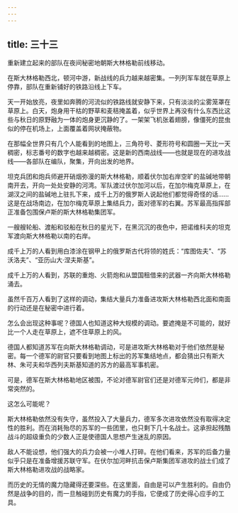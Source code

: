 ```yaml
---
---
---
```

title: 三十三
---



重新建立起来的部队在夜间秘密地朝斯大林格勒前线移动。

在斯大林格勒西北，顿河中游，新战线的兵力越来越密集。一列列军车就在草原上停靠，部队在重新铺好的铁路沿线上下车。

天一开始放亮，夜里如奔腾的河流似的铁路线就安静下来，只有淡淡的尘雾笼罩在草原上。白天，炮身用干枯的野草和麦秸掩盖着，似乎世界上再没有什么东西比这些与秋日的原野融为一体的炮身更沉静的了。一架架飞机张着翅膀，像僵死的昆虫似的停在机场上，上面覆盖着网状掩蔽物。

在那幅全世界只有几个人能看到的地图上，三角符号、菱形符号和圆圈一天比一天稠密，标志番号的数字也越来越稠密。这是新的西南战线——也就是现在的进攻战线——各部队在编队，聚集，开向出发的地界。

坦克兵团和炮兵师避开硝烟弥漫的斯大林格勒，顺着伏尔加右岸空旷的盐碱地带朝南开去，开向一处处安静的河湾。军队渡过伏尔加河以后，在加尔梅克草原上，在湖汊之间的盐碱地上驻扎下来，成千上万的俄罗斯人说起他们都觉得奇怪的话……这是在战场南边，在加尔梅克草原上集结兵力，面对德军的右翼。苏军最高指挥部正准备包围保卢斯的斯大林格勒集团军。

一艘艘轮船、渡船和驳船在秋日的星光下，在黑沉沉的夜色中，把诺维科夫的坦克军渡向斯大林格勒以南的右岸。

成千上万的人看到用白漆涂在钢甲上的俄罗斯古代将领的姓氏：“库图佐夫”、“苏沃洛夫”、“亚历山大·涅夫斯基”。

成千上万的人看到，苏联的重炮、火箭炮和从盟国租借来的武器一齐向斯大林格勒涌去。

虽然千百万人看到了这样的调动，集结大量兵力准备进攻斯大林格勒西北面和南面的行动还是在秘密中进行着。

怎么会出现这种事呢？德国人也知道这种大规模的调动。要遮掩是不可能的，就好比一个人走在草原上，遮不住草原上的风。

德国人都知道苏军在向斯大林格勒调动，可是进攻斯大林格勒对于他们依然是秘密。每一个德军的尉官只要看到地图上标出的苏军集结地点，都会猜出只有斯大林、朱可夫和华西列夫斯基知道的苏方的最高军事机密。

可是，德军在斯大林格勒地区被围，不论对德军尉官们还是对德军元帅们，都是非常突然的。

这怎么可能呢？

斯大林格勒依然没有失守，虽然投入了大量兵力，德军多次进攻依然没有取得决定性的胜利。而在消耗殆尽的苏军的一些团里，也只剩下几十名战士。这承担起残酷战斗的超级重负的少数人正是使德国人思想产生迷乱的原因。

敌人不能设想，他们强大的兵力会被一小堆人打碎。在他们看来，苏军的后备力量似乎只是在准备增援苏联守军。在伏尔加河畔抗击保卢斯集团军进攻的战士们成了斯大林格勒进攻战的战略家。

而历史的无情的魔力隐藏得还要深些。在这里面，自由是可以产生胜利的。自由仍然是战争的目的，而一旦触碰到历史有魔力的手指，它便成了历史得心应手的工具。